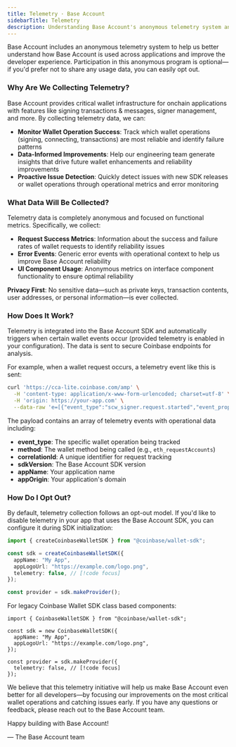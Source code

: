 ```yaml
---
title: Telemetry · Base Account
sidebarTitle: Telemetry
description: Understanding Base Account's anonymous telemetry system and how to configure it.
---
```


Base Account includes an anonymous telemetry system to help us better understand how Base Account is used across applications and improve the developer experience. Participation in this anonymous program is optional—if you'd prefer not to share any usage data, you can easily opt out.

### Why Are We Collecting Telemetry?

Base Account provides critical wallet infrastructure for onchain applications with features like signing transactions & messages, signer management, and more. By collecting telemetry data, we can:

- **Monitor Wallet Operation Success**: Track which wallet operations (signing, connecting, transactions) are most reliable and identify failure patterns
- **Data-Informed Improvements**: Help our engineering team generate insights that drive future wallet enhancements and reliability improvements
- **Proactive Issue Detection**: Quickly detect issues with new SDK releases or wallet operations through operational metrics and error monitoring

### What Data Will Be Collected?

Telemetry data is completely anonymous and focused on functional metrics. Specifically, we collect:

- **Request Success Metrics**: Information about the success and failure rates of wallet requests to identify reliability issues
- **Error Events**: Generic error events with operational context to help us improve Base Account reliability
- **UI Component Usage**: Anonymous metrics on interface component functionality to ensure optimal reliability

**Privacy First**: No sensitive data—such as private keys, transaction contents, user addresses, or personal information—is ever collected.

### How Does It Work?

Telemetry is integrated into the Base Account SDK and automatically triggers when certain wallet events occur (provided telemetry is enabled in your configuration). The data is sent to secure Coinbase endpoints for analysis.

For example, when a wallet request occurs, a telemetry event like this is sent:

```bash
curl 'https://cca-lite.coinbase.com/amp' \
  -H 'content-type: application/x-www-form-urlencoded; charset=utf-8' \
  -H 'origin: https://your-app.com' \
  --data-raw 'e=[{"event_type":"scw_signer.request.started","event_properties":{"method":"eth_requestAccounts","correlationId":"abc123-def456","sdkVersion":"4.3.2","appName":"Your App Name","appOrigin":"https://your-app.com"}}]'
```

The payload contains an array of telemetry events with operational data including:

- **event_type**: The specific wallet operation being tracked
- **method**: The wallet method being called (e.g., `eth_requestAccounts`)
- **correlationId**: A unique identifier for request tracking
- **sdkVersion**: The Base Account SDK version
- **appName**: Your application name
- **appOrigin**: Your application's domain

### How Do I Opt Out?

By default, telemetry collection follows an opt-out model. If you'd like to disable telemetry in your app that uses the Base Account SDK, you can configure it during SDK initialization:

```typescript
import { createCoinbaseWalletSDK } from "@coinbase/wallet-sdk";

const sdk = createCoinbaseWalletSDK({
  appName: "My App",
  appLogoUrl: "https://example.com/logo.png",
  telemetry: false, // [!code focus]
});

const provider = sdk.makeProvider();
```

For legacy Coinbase Wallet SDK class based components:

```tsx
import { CoinbaseWalletSDK } from "@coinbase/wallet-sdk";

const sdk = new CoinbaseWalletSDK({
  appName: "My App",
  appLogoUrl: "https://example.com/logo.png",
});

const provider = sdk.makeProvider({
  telemetry: false, // [!code focus]
});
```

We believe that this telemetry initiative will help us make Base Account even better for all developers—by focusing our improvements on the most critical wallet operations and catching issues early. If you have any questions or feedback, please reach out to the Base Account team.

Happy building with Base Account!

— The Base Account team

